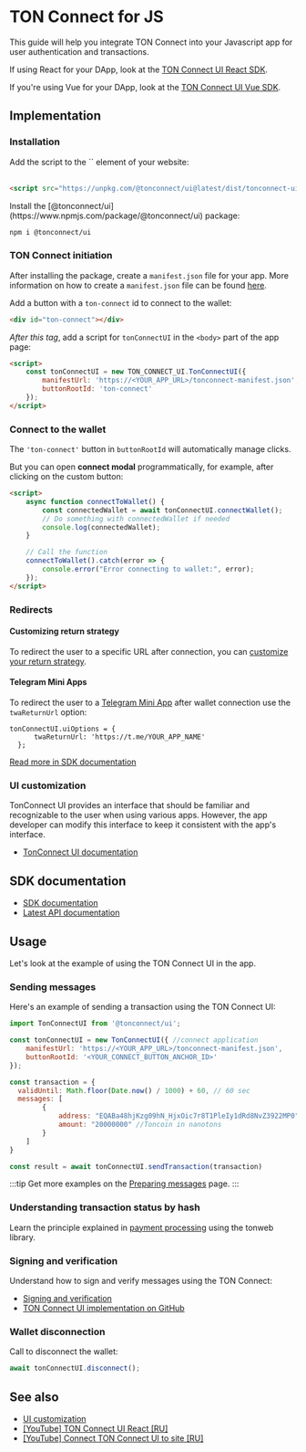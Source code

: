 
# TON Connect for JS

This guide will help you integrate TON Connect into your Javascript app for user authentication and transactions.

If using React for your DApp, look at the [TON Connect UI React SDK](/v3/guidelines/ton-connect/frameworks/react).

If you're using Vue for your DApp, look at the [TON Connect UI Vue SDK](/v3/guidelines/ton-connect/frameworks/vue).


## Implementation

### Installation

<Tabs groupId="Installation">
  <TabItem value="CDN" label="CDN">
Add the script to the `<HEAD>` element of your website:
    <br/>
    <br/>


```html
<script src="https://unpkg.com/@tonconnect/ui@latest/dist/tonconnect-ui.min.js"></script>
```
  </TabItem>
  <TabItem value="NPM" label="NPM">
   Install the [@tonconnect/ui](https://www.npmjs.com/package/@tonconnect/ui) package:

```bash npm2yarn
npm i @tonconnect/ui
```
  </TabItem>
</Tabs>

### TON Connect initiation

After installing the package, create a `manifest.json` file for your app.
More information on how to create a `manifest.json` file can be found [here](/v3/guidelines/ton-connect/guidelines/creating-manifest).

Add a button with a `ton-connect` id to connect to the wallet:

```html
<div id="ton-connect"></div>
```

*After this tag*, add a script for `tonConnectUI` in the `<body>` part of the app page:

```html
<script>
    const tonConnectUI = new TON_CONNECT_UI.TonConnectUI({
        manifestUrl: 'https://<YOUR_APP_URL>/tonconnect-manifest.json',
        buttonRootId: 'ton-connect'
    });
</script>
```

### Connect to the wallet

The `'ton-connect'` button in `buttonRootId` will automatically manage clicks.

But you can open **connect modal** programmatically, for example, after clicking on the custom button:

```html
<script>
    async function connectToWallet() {
        const connectedWallet = await tonConnectUI.connectWallet();
        // Do something with connectedWallet if needed
        console.log(connectedWallet);
    }

    // Call the function
    connectToWallet().catch(error => {
        console.error("Error connecting to wallet:", error);
    });
</script>
```

### Redirects

#### Customizing return strategy

To redirect the user to a specific URL after connection, you can [customize your return strategy](https://github.com/ton-connect/sdk/tree/main/packages/ui#add-the-return-strategy).

#### Telegram Mini Apps

To redirect the user to a [Telegram Mini App](/v3/guidelines/dapps/tma/overview) after wallet connection use the `twaReturnUrl` option:

```tsx
tonConnectUI.uiOptions = {
      twaReturnUrl: 'https://t.me/YOUR_APP_NAME'
  };
```

[Read more in SDK documentation](https://github.com/ton-connect/sdk/tree/main/packages/ui#use-inside-twa-telegram-web-app)

### UI customization

TonConnect UI provides an interface that should be familiar and recognizable to the user when using various apps. However, the app developer can modify this interface to keep it consistent with the app's interface.

- [TonConnect UI documentation](https://github.com/ton-connect/sdk/tree/main/packages/ui#ui-customisation)


## SDK documentation

- [SDK documentation](https://github.com/ton-connect/sdk/blob/main/packages/ui/README.md)
- [Latest API documentation](https://ton-connect.github.io/sdk/modules/_tonconnect_ui.html)

## Usage

Let's look at the example of using the TON Connect UI in the app.

### Sending messages

Here's an example of sending a transaction using the TON Connect UI:

```js
import TonConnectUI from '@tonconnect/ui';

const tonConnectUI = new TonConnectUI({ //connect application
    manifestUrl: 'https://<YOUR_APP_URL>/tonconnect-manifest.json',
    buttonRootId: '<YOUR_CONNECT_BUTTON_ANCHOR_ID>'
});

const transaction = {
  validUntil: Math.floor(Date.now() / 1000) + 60, // 60 sec
  messages: [
        {
            address: "EQABa48hjKzg09hN_HjxOic7r8T1PleIy1dRd8NvZ3922MP0", // destination address
            amount: "20000000" //Toncoin in nanotons
        }
    ]
}

const result = await tonConnectUI.sendTransaction(transaction)
```

:::tip
Get more examples on the [Preparing messages](/v3/guidelines/ton-connect/guidelines/preparing-messages) page.
:::

### Understanding transaction status by hash

Learn the principle explained in [payment processing](/v3/guidelines/dapps/asset-processing/payments-processing#check-contracts-transactions) using the tonweb library.

### Signing and verification

Understand how to sign and verify messages using the TON Connect:
- [Signing and verification](/v3/guidelines/ton-connect/guidelines/verifying-signed-in-users)
- [TON Connect UI implementation on GitHub](https://github.com/ton-connect/sdk/tree/main/packages/ui#add-connect-request-parameters-ton_proof)

### Wallet disconnection

Call to disconnect the wallet:
```js
await tonConnectUI.disconnect();
```

## See also

* [UI customization](https://github.com/ton-connect/sdk/tree/main/packages/ui#ui-customisation)
* [[YouTube] TON Connect UI React [RU]](https://youtu.be/wIMbkJHv0Fs?list=PLyDBPwv9EPsCJ226xS5_dKmXXxWx1CKz_&t=1747)
* [[YouTube] Connect TON Connect UI to site [RU]](https://www.youtube.com/watch?v=HUQ1DPfFxG4&list=PLyDBPwv9EPsAIWi8vgic9kiV3KF_wvIcz&index=4)

